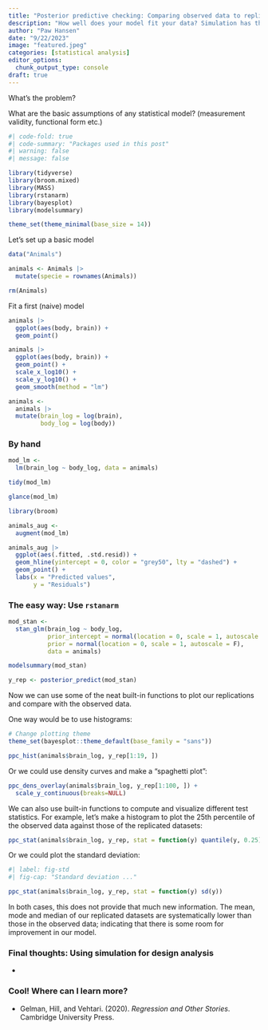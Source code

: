 ```yaml
---
title: "Posterior predictive checking: Comparing observed data to replicated datasets from the model"
description: "How well does your model fit your data? Simulation has the answer."
author: "Paw Hansen"
date: "9/22/2023"
image: "featured.jpeg"
categories: [statistical analysis]
editor_options: 
  chunk_output_type: console
draft: true 
---
```


What's the problem?

What are the basic assumptions of any statistical model? (measurement validity, functional form etc.)

```r
#| code-fold: true
#| code-summary: "Packages used in this post"
#| warning: false
#| message: false

library(tidyverse)
library(broom.mixed)
library(MASS)
library(rstanarm)
library(bayesplot)
library(modelsummary)

theme_set(theme_minimal(base_size = 14))

```

Let's set up a basic model

```r

data("Animals")

animals <- Animals |> 
  mutate(specie = rownames(Animals))

rm(Animals)

```

Fit a first (naive) model

```r

animals |> 
  ggplot(aes(body, brain)) +
  geom_point() 

```


```r

animals |> 
  ggplot(aes(body, brain)) +
  geom_point() +
  scale_x_log10() + 
  scale_y_log10() + 
  geom_smooth(method = "lm")

```

```r

animals <- 
  animals |> 
  mutate(brain_log = log(brain),
         body_log = log(body))

```


### By hand 

```r

mod_lm <- 
  lm(brain_log ~ body_log, data = animals)

```

```r

tidy(mod_lm)

```

```r

glance(mod_lm)

```


```r

library(broom)

animals_aug <- 
  augment(mod_lm)

```

```r

animals_aug |> 
  ggplot(aes(.fitted, .std.resid)) + 
  geom_hline(yintercept = 0, color = "grey50", lty = "dashed") + 
  geom_point() + 
  labs(x = "Predicted values",
       y = "Residuals")

```




### The easy way: Use `rstanarm`

```r

mod_stan <-
  stan_glm(brain_log ~ body_log, 
           prior_intercept = normal(location = 0, scale = 1, autoscale = F),
           prior = normal(location = 0, scale = 1, autoscale = F),
           data = animals)

```

```r

modelsummary(mod_stan)

```

```r

y_rep <- posterior_predict(mod_stan)

```

Now we can use some of the neat built-in functions to plot our replications and compare with the observed data.

One way would be to use histograms:

```r

# Change plotting theme
theme_set(bayesplot::theme_default(base_family = "sans"))

ppc_hist(animals$brain_log, y_rep[1:19, ])

```

Or we could use density curves and make a "spaghetti plot":

```r

ppc_dens_overlay(animals$brain_log, y_rep[1:100, ]) + 
  scale_y_continuous(breaks=NULL)

```

We can also use built-in functions to compute and visualize different test statistics. For example, let's make a histogram to plot the 25th percentile of the observed data against those of the replicated datasets:  

```r

ppc_stat(animals$brain_log, y_rep, stat = function(y) quantile(y, 0.25))

```

Or we could plot the standard deviation:

```r
#| label: fig-std
#| fig-cap: "Standard deviation ..."

ppc_stat(animals$brain_log, y_rep, stat = function(y) sd(y))

```

In both cases, this does not provide that much new information. The mean, mode and median of our replicated datasets are systematically lower than those in the observed data; indicating that there is some room for improvement in our model. 

### Final thoughts: Using simulation for design analysis

-

### Cool! Where can I learn more?

-   Gelman, Hill, and Vehtari. (2020). *Regression and Other Stories*. Cambridge University Press.
